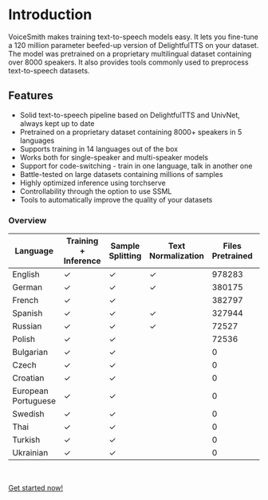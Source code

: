 # Introduction

VoiceSmith makes training text-to-speech models easy. It lets you fine-tune a
120 million parameter beefed-up version of DelightfulTTS on your dataset. The model was
pretrained on a proprietary multilingual dataset containing over 8000 speakers.
It also provides tools commonly used to preprocess text-to-speech datasets.

## Features

- Solid text-to-speech pipeline based on DelightfulTTS and UnivNet, always kept up to date
- Pretrained on a proprietary dataset containing 8000+ speakers in 5 languages
- Supports training in 14 languages out of the box
- Works both for single-speaker and multi-speaker models
- Support for code-switching - train in one language, talk in another one
- Battle-tested on large datasets containing millions of samples
- Highly optimized inference using torchserve
- Controllability through the option to use SSML
- Tools to automatically improve the quality of your datasets

### Overview

| Language            | Training + Inference | Sample Splitting | Text Normalization | Files Pretrained | Speakers Pretrained |
| ------------------- | -------------------- | ---------------- | ------------------ | ---------------- | ------------------- |
| English             | ✓                    | ✓                | ✓                  | 978283           | 5415                |
| German              | ✓                    | ✓                | ✓                  | 380175           | 1034                |
| French              | ✓                    | ✓                |                    | 382797           | 1013                |
| Spanish             | ✓                    | ✓                | ✓                  | 327944           | 960                 |
| Russian             | ✓                    | ✓                | ✓                  | 72527            | 132                 |
| Polish              | ✓                    | ✓                |                    | 72536            | 132                 |
| Bulgarian           | ✓                    | ✓                |                    | 0                | 0                   |
| Czech               | ✓                    | ✓                |                    | 0                | 0                   |
| Croatian            | ✓                    | ✓                |                    | 0                | 0                   |
| European Portuguese | ✓                    | ✓                |                    | 0                | 0                   |
| Swedish             | ✓                    | ✓                |                    | 0                | 0                   |
| Thai                | ✓                    | ✓                |                    | 0                | 0                   |
| Turkish             | ✓                    | ✓                |                    | 0                | 0                   |
| Ukrainian           | ✓                    | ✓                |                    | 0                | 0                   |

<br />

[Get started now!](/getting-started)
